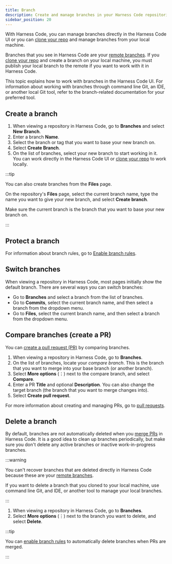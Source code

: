 ```yaml
---
title: Branch
description: Create and manage branches in your Harness Code repositories.
sidebar_position: 20
---
```


With Harness Code, you can manage branches directly in the Harness Code UI or you can [clone your repo](./clone-repos.md) and manage branches from your local machine.

Branches that you see in Harness Code are your [remote branches](https://git-scm.com/book/en/v2/Git-Branching-Remote-Branches). If you [clone your repo](./clone-repos.md) and create a branch on your local machine, you must publish your local branch to the remote if you want to work with it in Harness Code.

This topic explains how to work with branches in the Harness Code UI. For information about working with branches through command line Git, an IDE, or another local Git tool, refer to the branch-related documentation for your preferred tool.

## Create a branch

1. When viewing a repository in Harness Code, go to **Branches** and select **New Branch**.
2. Enter a branch **Name**.
3. Select the branch or tag that you want to base your new branch on.
4. Select **Create Branch**.
5. On the list of branches, select your new branch to start working in it. You can work directly in the Harness Code UI or [clone your repo](./clone-repos.md) to work locally.

:::tip

You can also create branches from the **Files** page.

On the repository's **Files** page, select the current branch name, type the name you want to give your new branch, and select **Create branch**.

Make sure the current branch is the branch that you want to base your new branch on.

:::

## Protect a branch

For information about branch rules, go to [Enable branch rules](../config-repos/rules.mdx).

## Switch branches

When viewing a repository in Harness Code, most pages initially show the default branch. There are several ways you can switch branches:

* Go to **Branches** and select a branch from the list of branches.
* Go to **Commits**, select the current branch name, and then select a branch from the dropdown menu.
* Go to **Files**, select the current branch name, and then select a branch from the dropdown menu.

## Compare branches (create a PR)

You can [create a pull request (PR)](../pull-requests/create-pr.md) by comparing branches.

1. When viewing a repository in Harness Code, go to **Branches**.
2. On the list of branches, locate your *compare branch*. This is the branch that you want to merge into your base branch (or another branch).
3. Select **More options** (&vellip;) next to the compare branch, and select **Compare**.
4. Enter a PR **Title** and optional **Description**. You can also change the target branch (the branch that you want to merge changes into).
5. Select **Create pull request**.

For more information about creating and managing PRs, go to [pull requests](/docs/category/pull-requests).

## Delete a branch

By default, branches are not automatically deleted when you [merge PRs](../pull-requests/merge-pr.md) in Harness Code. It is a good idea to clean up branches periodically, but make sure you don't delete any active branches or inactive work-in-progress branches.

:::warning

You can't recover branches that are deleted directly in Harness Code because these are your [remote branches](https://git-scm.com/book/en/v2/Git-Branching-Remote-Branches).

If you want to delete a branch that you cloned to your local machine, use command line Git, and IDE, or another tool to manage your local branches.

:::

1. When viewing a repository in Harness Code, go to **Branches**.
2. Select **More options** (&vellip;) next to the branch you want to delete, and select **Delete**.

:::tip

You can [enable branch rules](../config-repos/rules.mdx) to automatically delete branches when PRs are merged.

:::